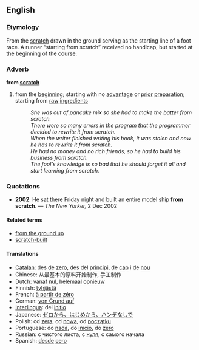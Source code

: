 ==English==
===Etymology===
From the [[scratch]] drawn in the ground serving as the starting line of a foot race. A runner &ldquo;starting from scratch&rdquo; received no handicap, but started at the beginning of the course.

===Adverb===
'''from [[scratch]]'''

# from the [[beginning]]; starting with no [[advantage]] or [[prior]] [[preparation]]; starting from [[raw]] [[ingredient]]s
#:''She was out of pancake mix so she had to make the batter from scratch.''
#:''There were so many errors in the program that the programmer decided to rewrite it from scratch.''
#:''When the writer finished writing his book, it was stolen and now he has to rewrite it from scratch.''
#:''He had no money and no rich friends, so he had to build his business from scratch.''
#:''The fool's knowledge is so bad that he should forget it all and start learning from scratch.''

===Quotations===
*'''2002''': He sat there Friday night and built an entire model ship '''from scratch'''. &mdash; ''The New Yorker,'' 2 Dec 2002

====Related terms====
*[[from the ground up]]
*[[scratch-built]]

====Translations====
*[[Catalan]]: des de [[zero]], des del [[principi]], de [[cap]] i de [[nou]]
*Chinese: 从最基本的原料开始制作, 手工制作
*Dutch: [[vanaf]] [[nul]], [[helemaal]] [[opnieuw]]
*Finnish: [[tyhjästä]]
*French: [[à partir de zéro]]
*German: [[von Grund auf]]
*[[Interlingua]]: del [[initio]]
*Japanese: [[ゼロから、はじめから、ハンデなしで]]
*Polish: od [[zera]], od [[nowa]], od [[początku]]
*Portuguese: do [[nada]], do [[início]], do [[zero]]
*Russian: с чистого листа, с [[нуля]], с самого начала
*Spanish: [[desde]] [[cero]]